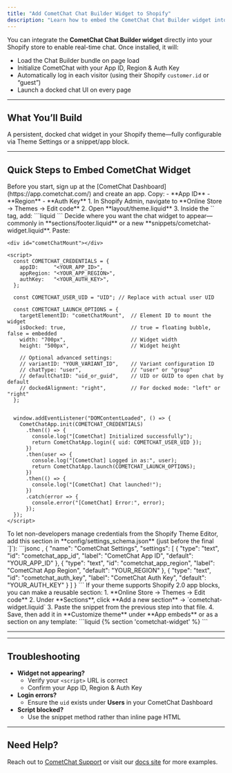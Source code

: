 ```yaml
---
title: "Add CometChat Chat Builder Widget to Shopify"
description: "Learn how to embed the CometChat Chat Builder widget into your Shopify store using Liquid templates, theme settings, or Online Store 2.0 app blocks."
---
```



You can integrate the **CometChat Chat Builder widget** directly into your Shopify store to enable real-time chat. Once installed, it will:

- Load the Chat Builder bundle on page load  
- Initialize CometChat with your App ID, Region & Auth Key  
- Automatically log in each visitor (using their Shopify `customer.id` or “guest”)  
- Launch a docked chat UI on every page  

---

## What You’ll Build

A persistent, docked chat widget in your Shopify theme—fully configurable via Theme Settings or a snippet/app block.

---

## Quick Steps to Embed CometChat Widget

<Steps>

  <Step title="Register on CometChat & Gather Your Keys">
Before you start, sign up at the [CometChat Dashboard](https://app.cometchat.com/) and create an app. Copy:
- **App ID**  
- **Region**  
- **Auth Key**
</Step>

  <Step title="Add the Chat Builder Bundle">
1. In Shopify Admin, navigate to **Online Store → Themes → Edit code**  
2. Open **layout/theme.liquid**  
3. Inside the `<head>` tag, add:
   ```liquid
   <script defer src="https://cdn.jsdelivr.net/npm/@cometchat/chat-embed@latest/dist/main.js"></script>
   ```
  </Step>

  <Step title="Mount & Initialize the Widget">
Decide where you want the chat widget to appear—commonly in **sections/footer.liquid** or a new **snippets/cometchat-widget.liquid**. Paste:

```liquid lines highlight={5-7, 10}
<div id="cometChatMount"></div>

<script>
  const COMETCHAT_CREDENTIALS = {
    appID:     "<YOUR_APP_ID>",
    appRegion: "<YOUR_APP_REGION>",
    authKey:   "<YOUR_AUTH_KEY>",
  };

  const COMETCHAT_USER_UID = "UID"; // Replace with actual user UID

  const COMETCHAT_LAUNCH_OPTIONS = {
    targetElementID: "cometChatMount",  // Element ID to mount the widget
    isDocked: true,                     // true = floating bubble, false = embedded
    width: "700px",                     // Widget width
    height: "500px",                    // Widget height

    // Optional advanced settings:
    // variantID: "YOUR_VARIANT_ID",    // Variant configuration ID
    // chatType: "user",                // "user" or "group"
    // defaultChatID: "uid_or_guid",    // UID or GUID to open chat by default
    // dockedAlignment: "right",        // For docked mode: "left" or "right"
  };


  window.addEventListener("DOMContentLoaded", () => {
    CometChatApp.init(COMETCHAT_CREDENTIALS)
      .then(() => {
        console.log("[CometChat] Initialized successfully");
        return CometChatApp.login({ uid: COMETCHAT_USER_UID });
      })
      .then(user => {
        console.log("[CometChat] Logged in as:", user);
        return CometChatApp.launch(COMETCHAT_LAUNCH_OPTIONS);
      })
      .then(() => {
        console.log("[CometChat] Chat launched!");
      })
      .catch(error => {
        console.error("[CometChat] Error:", error);
      });
  });
</script>
```
  </Step>

  <Step title="(Optional) Expose Credentials in Theme Settings">
To let non-developers manage credentials from the Shopify Theme Editor, add this section in **config/settings_schema.json** (just before the final `]`):
```jsonc
,
{
  "name": "CometChat Settings",
  "settings": [
    {
      "type": "text",
      "id": "cometchat_app_id",
      "label": "CometChat App ID",
      "default": "YOUR_APP_ID"
    },
    {
      "type": "text",
      "id": "cometchat_app_region",
      "label": "CometChat App Region",
      "default": "YOUR_REGION"
    },
    {
      "type": "text",
      "id": "cometchat_auth_key",
      "label": "CometChat Auth Key",
      "default": "YOUR_AUTH_KEY"
    }
  ]
}
```
  </Step>

  <Step title="(Advanced) Use an Online Store 2.0 App Block">
If your theme supports Shopify 2.0 app blocks, you can make a reusable section:
1. **Online Store → Themes → Edit code**  
2. Under **Sections**, click **Add a new section** → `cometchat-widget.liquid`  
3. Paste the snippet from the previous step into that file.  
4. Save, then add it in **Customize theme** under **App embeds** or as a section on any template:
   ```liquid
   {% section 'cometchat-widget' %}
   ```
  </Step>

</Steps>

---

<AdvancedJSAPIs />

---

## Troubleshooting

- **Widget not appearing?**  
  - Verify your `<script>` URL is correct
  - Confirm your App ID, Region & Auth Key  
- **Login errors?**  
  - Ensure the `uid` exists under **Users** in your CometChat Dashboard  
- **Script blocked?**  
  - Use the snippet method rather than inline page HTML  

---

## Need Help?

Reach out to [CometChat Support](https://www.cometchat.com/contact) or visit our [docs site](https://www.cometchat.com/docs) for more examples.
